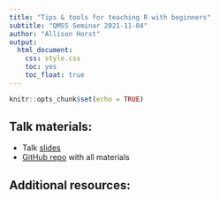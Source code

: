 ```yaml
---
title: "Tips & tools for teaching R with beginners"
subtitle: "QMSS Seminar 2021-11-04"
author: "Allison Horst"
output: 
  html_document: 
    css: style.css
    toc: yes
    toc_float: true
---
```


```r
knitr::opts_chunk$set(echo = TRUE)
```

## Talk materials: 

- Talk [slides](https://allisonhorst.github.io/qmss-r-teaching-tools/qmss_r_teaching_slides.html)
- [GitHub repo](https://github.com/allisonhorst/qmss-r-teaching-tools) with all materials

## Additional resources: 


